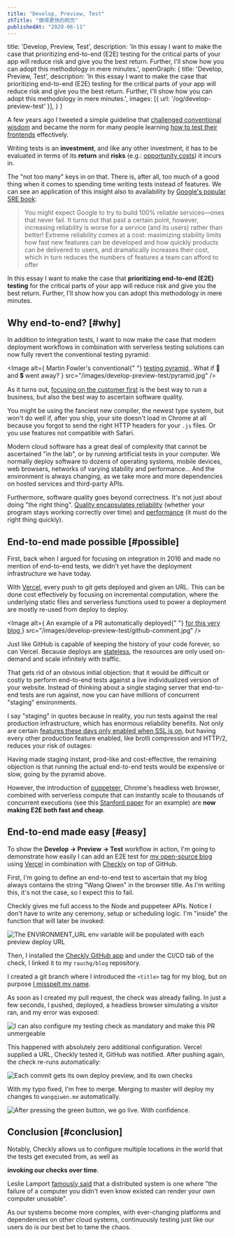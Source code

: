 ```yaml
---
title: "Develop, Preview, Test"
zhTitle: "做得更快的网页"
publishedAt: "2020-06-11"
---
```


  title: 'Develop, Preview, Test',
  description: 'In this essay I want to make the case that prioritizing end-to-end (E2E) testing for the critical parts of your app will reduce risk and give you the best return. Further, I\'ll show how you can adopt this methodology in mere minutes.',
  openGraph: {
    title: 'Develop, Preview, Test',
    description: 'In this essay I want to make the case that prioritizing end-to-end (E2E) testing for the critical parts of your app will reduce risk and give you the best return. Further, I\'ll show how you can adopt this methodology in mere minutes.',
    images: [{ url: '/og/develop-preview-test' }],
  }
}

A few years ago I tweeted a simple guideline that
[challenged conventional wisdom](https://twitter.com/swyx/status/1261202288476971008)
and became the norm for many people learning
[how to test their frontends](https://kentcdodds.com/blog/write-tests)
effectively.

Writing tests is an **investment**, and like any other investment,
it has to be evaluated in terms of its **return** and **risks** (e.g.:
[opportunity costs](https://en.wikipedia.org/wiki/Opportunity_cost)) it incurs in.

The "not too many" keys in on that. There is, after all, too much of a
good thing when it comes to spending time writing tests instead of
features. We can see an application of this insight also to availability
by [Google's popular SRE book](https://landing.google.com/sre/sre-book/chapters/embracing-risk/):

> You might expect Google to try to build 100% reliable services—ones that
> never fail. It turns out that past a certain point, however, increasing
> reliability is worse for a service (and its users) rather than better!
> Extreme reliability comes at a cost: maximizing stability limits how fast
> new features can be developed and how quickly products can be delivered to
> users, and dramatically increases their cost, which in turn reduces the
> numbers of features a team can afford to offer

In this essay I want to make the case that
**prioritizing end-to-end (E2E) testing** for the critical parts of
your app will reduce risk and give you the best return. Further, I'll show
how you can adopt this methodology in mere minutes.

## Why end-to-end? [#why]

In addition to integration tests, I want to now make the case that modern
deployment workflows in combination with serverless testing solutions can
now fully revert the conventional testing pyramid:

<Image alt={
  <span>
    Martin Fowler's conventional{" "}
    <a
      href="https://martinfowler.com/articles/practical-test-pyramid.html#TheTestPyramid"
      target="_blank"
    >
      testing pyramid
    </a>
    . What if 🐢 and 💲 went away?
  </span>
} src="/images/develop-preview-test/pyramid.jpg" />

As it turns out,
[focusing on the customer first](https://blog.aboutamazon.com/company-news/2016-letter-to-shareholders)
is the best way to run a business, but also the best way to ascertain
software quality.

You might be using the fanciest new compiler, the newest type system, but
won't do well if, after you ship, your site doesn't load in Chrome at all
because you forgot to send the right HTTP headers for your `.js` files.
Or you use features not compatible with Safari.

Modern cloud software has a great deal of complexity that cannot be
ascertained "in the lab", or by running artificial tests in your computer.
We normally deploy software to dozens of operating systems, mobile
devices, web browsers, networks of varying stability and performance… And
the environment is always changing, as we take more and more dependencies
on hosted services and third-party APIs.

Furthermore, software quality goes beyond correctness. It's not just about
doing "the right thing".
[Quality encapsulates reliability](https://twitter.com/garybernhardt/status/1007699924866093056)
(whether your program stays working correctly over time) and
[performance](https://craigmod.com/essays/fast_software/)
(it must do the right thing quickly).

## End-to-end made possible [#possible]

First, back when I argued for focusing on integration in 2016 and made no
mention of end-to-end tests, we didn't yet have the deployment
infrastructure we have today.

With [Vercel](https://vercel.com/),
every push to git gets deployed and given an URL. This can be done cost
effectively by focusing on incremental computation, where the underlying
static files and serverless functions used to power a deployment are
mostly re-used from deploy to deploy.

<Image alt={
  <span>
    An example of a PR automatically deployed{" "}
    <a
      target="_blank"
      href="https://github.com/rauchg/blog/pull/35#issuecomment-570270061"
    >
      for this very blog
    </a>
  </span>
} src="/images/develop-preview-test/github-comment.jpg" />

Just like GitHub is capable of keeping the history of your code forever,
so can Vercel. Because deploys are
[stateless](/2020/2019-in-review#static-is-the-new-dynamic),
the resources are only used on-demand and scale infinitely with traffic.

That gets rid of an obvious initial objection: that it would be difficult
or costly to perform end-to-end tests against a live individualized
version of your website. Instead of thinking about a single staging server
that end-to-end tests are run against, now you can have millions of
concurrent "staging" environments.

I say "staging" in quotes because in reality, you run tests against the
real production infrastructure, which has enormous reliability benefits.
Not only are certain
[features these days only enabled when SSL is on](https://developer.mozilla.org/en-US/docs/Web/Security/Secure_Contexts/features_restricted_to_secure_contexts),
but having every other production feature enabled, like brotli
compression and HTTP/2, reduces your risk of outages:

<Tweet
  id="921185541487341568"
  caption="The risks of environment differences, as explained by Kubernetes' creator"
/>

Having made staging instant, prod-like and cost-effective, the remaining
objection is that running the actual end-to-end tests would be expensive
or slow, going by the pyramid above.

However, the introduction of
[puppeteer](https://github.com/puppeteer/puppeteer),
Chrome's headless web browser, combined with serverless compute that can
instantly scale to thousands of concurrent executions (see this
[Stanford paper](https://stanford.edu/~sadjad/gg-paper.pdf)
for an example) are <b>now making E2E both fast and cheap</b>.

## End-to-end made easy [#easy]

To show the **Develop -> Preview -> Test** workflow in action, I'm
going to demonstrate how easily I can add an E2E test for
[my open-source blog](https://github.com/rauchg/blog)
using [Vercel](https://vercel.com) in combination with
[Checkly](https://www.checklyhq.com)
on top of GitHub.

First, I'm going to define an end-to-end test to ascertain that my blog
always contains the string "Wang Qiwen" in the browser title. As I'm
writing this, it's not the case, so I expect this to fail.

Checkly gives me full access to the Node and puppeteer APIs. Notice I
don't have to write any ceremony, setup or scheduling logic. I'm "inside"
the function that will later be invoked:

<Image alt="The ENVIRONMENT_URL env variable will be populated with each preview deploy URL" src="/images/develop-preview-test/checkly.jpg" />

Then, I installed the
[Checkly GitHub app](https://www.checklyhq.com/docs/cicd/github/#setting-up-your-github-integration)
and under the CI/CD tab of the check, I linked it to my
`rauchg/blog` repository.

I created a git branch where I introduced the `<title>`
tag for my blog, but on purpose
[I misspelt my name](https://github.com/rauchg/blog/pull/53/commits/b5c30eaef41944f36cf14e7d7f8be9be9953709f).

As soon as I created my pull request, the check was already failing. In
just a few seconds, I pushed, deployed, a headless browser simulating a
visitor ran, and my error was exposed:

<Image alt="I can also configure my testing check as mandatory and make this PR unmergeable" src="/images/develop-preview-test/failing-check.jpg" />

This happened with absolutely zero additional configuration. Vercel
supplied a URL, Checkly tested it, GitHub was notified. After pushing
again, the check re-runs automatically:

<Image alt="Each commit gets its own deploy preview, and its own checks" src="/images/develop-preview-test/commits.jpg" />

With my typo fixed, I'm free to merge. Merging to master will deploy my
changes to `wangqiwen.me` automatically.

<Image alt="After pressing the green button, we go live. With confidence." src="/images/develop-preview-test/github-green.jpg" />

## Conclusion [#conclusion]

Notably, Checkly allows us to configure multiple locations in the world
that the tests get executed from, as well as

<b>invoking our checks over time</b>.

Leslie Lamport
[famously said](https://lamport.azurewebsites.net/pubs/distributed-system.txt)
that a distributed system is one where "the failure of a computer you
didn't even know existed can render your own computer unusable".

As our systems become more complex, with ever-changing platforms and
dependencies on other cloud systems, continuously testing just like our
users do is our best bet to tame the chaos.
